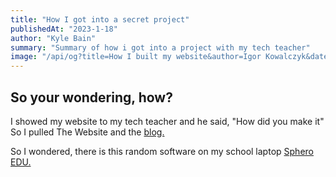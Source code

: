 ```yaml
---
title: "How I got into a secret project"
publishedAt: "2023-1-18"
author: "Kyle Bain"
summary: "Summary of how i got into a project with my tech teacher"
image: "/api/og?title=How I built my website&author=Igor Kowalczyk&date=2022-08-12"
---
```



## So your wondering, how?

I showed my website to my tech teacher and he said, "How did you make it" So I pulled The Website  and the [blog.](https://kyletheduck.tk//blog/how-i-built-my-website)

So I wondered, there is this random software on my school laptop [Sphero EDU.](https://edu.sphero.com/)

